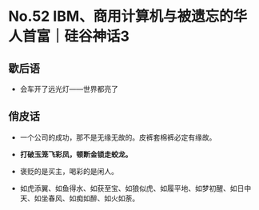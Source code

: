 # No.52 IBM、商用计算机与被遗忘的华人首富｜硅谷神话3

## 歇后语

- 会车开了远光灯——世界都亮了

## 俏皮话

- 一个公司的成功，那不是无缘无故的。皮裤套棉裤必定有缘故。

- **打破玉笼飞彩凤，顿断金锁走蛟龙。**

- 褒贬的是买主，喝彩的是闲人。

- 如虎添翼、如鱼得水、如获至宝、如狼似虎、如履平地、如梦初醒、如日中天、如坐春风、如痴如醉、如火如荼。
